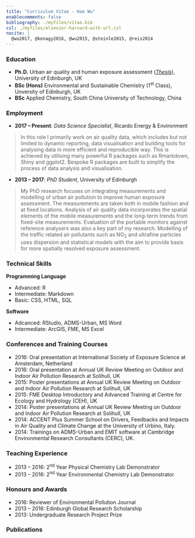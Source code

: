 ```yaml
---
title: "Curriculum Vitae - Hao Wu"
enablecomments: false
bibliography: ./myfiles/vitae.bib
csl: ./myfiles/elsevier-harvard-with-url.csl
nocite: |
  @wu2017, @kenagy2016, @wu2015, @steinle2015, @reis2014
---
```


### Education 

* __Ph.D.__   Urban air quality and human exposure assessment ([*Thesis*](/myfiles/PhDThesis_HW_final.pdf)), University of Edinburgh, UK
* __BSc (Hons)__     Environmental and Sustainable Chemistry (1^st^ Class), Unversity of Edinburgh, UK
* __BSc__     Applied Chemistry, South China University of Technology, China

### Employment 

* __2017 -- Present__: _Data Science Specialist_, Ricardo Energy & Environment

> In this role I primarily work on air quality data, which includes but not limited to dynamic reporting, data visualisation and building tools for analysing data in more efficient and reproducible way. This is achieved by utilising many powerful R packages such as Rmarkdown, Shiny and ggplot2. Bespoke R packages are built to simplify the process of data analysis and visualisation.

* __2013 -- 2017__: _PhD Student_, University of Edinburgh

> My PhD research focuses on integrating measurements and modelling of urban air pollution to improve human exposure assessment. The measurements are taken both in mobile fashion and at fixed locations. Analysis of air quality data incorporates the spatial elements of the mobile measurements and the long-term trends from fixed-site measurements. Evaluation of the portable monitors against reference analysers was also a key part of my research. Modelling of the traffic related air pollutants such as NO~2~ and ultrafine particles uses dispersion and statistical models with the aim to provide basis for more spatially resolved exposure assessment.


### Technical Skills

__Programming Language__

* Advanced: R 
* Intermediate: Markdown
* Basic: CSS, HTML, SQL

__Software__

* Adcanced: RStudio, ADMS-Urban, MS Word
* Intermediate: ArcGIS, FME, MS Excel 


### Conferences and Training Courses

* 2016: Oral presentation at International Society of Exposure Science at Amsterdam, Netherland
* 2016: Oral presentation at Annual UK Review Meeting on Outdoor and Indoor Air Pollution Research at Solihull, UK
* 2015: Poster presentations at Annual UK Review Meeting on Outdoor and Indoor Air Pollution Research at Solihull, UK
* 2015: FME Desktop Introductory and Advanced Training at Centre for Ecology and Hydrology (CEH), UK
* 2014: Poster presentations at Annual UK Review Meeting on Outdoor and Indoor Air Pollution Research at Solihull, UK
* 2014: ACCENT Plus Summer School on Drivers, Feedbacks and Impacts in Air Quality and Climate Change at the University of Urbino, Italy.
* 2014: Trainings on ADMS-Urban and EMIT software at Cambridge Environmental Research Consultants (CERC), UK.

### Teaching Experience

* 2013 -- 2016: 2^nd^ Year Physical Chemistry Lab Demonstrator
* 2013 -- 2016: 2^nd^ Year Environmental Chemistry Lab Demonstrator


### Honours and Awards

* 2016: Reviewer of Environmental Pollution Journal
* 2013 -- 2016: Edinburgh Global Research Scholarship
* 2013: Undergraduate Research Project Prize

### Publications

